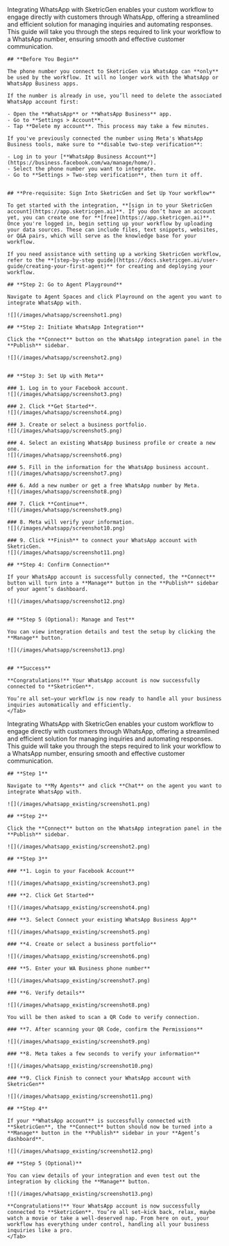 <Tabs>
  <Tab title="Add New Number">
    Integrating WhatsApp with SketricGen enables your custom workflow to engage directly with customers through WhatsApp, offering a streamlined and efficient solution for managing inquiries and automating responses. This guide will take you through the steps required to link your workflow to a WhatsApp number, ensuring smooth and effective customer communication.

    ## **Before You Begin**

    The phone number you connect to SketricGen via WhatsApp can **only** be used by the workflow. It will no longer work with the WhatsApp or WhatsApp Business apps.

    If the number is already in use, you’ll need to delete the associated WhatsApp account first:

    - Open the **WhatsApp** or **WhatsApp Business** app.
    - Go to **Settings > Account**.
    - Tap **Delete my account**. This process may take a few minutes.

    If you've previously connected the number using Meta's WhatsApp Business tools, make sure to **disable two-step verification**:

    - Log in to your [**WhatsApp Business Account**](https://business.facebook.com/wa/manage/home/).
    - Select the phone number you want to integrate.
    - Go to **Settings > Two-step verification**, then turn it off.


    ## **Pre-requisite: Sign Into SketricGen and Set Up Your workflow**

    To get started with the integration, **[sign in to your SketricGen account](https://app.sketricgen.ai)**. If you don’t have an account yet, you can create one for **[free](https://app.sketricgen.ai)**. Once you're logged in, begin setting up your workflow by uploading your data sources. These can include files, text snippets, websites, or Q&A pairs, which will serve as the knowledge base for your workflow.

    If you need assistance with setting up a working SketricGen workflow, refer to the **[step-by-step guide](https://docs.sketricgen.ai/user-guide/creating-your-first-agent)** for creating and deploying your workflow.

    ## **Step 2: Go to Agent Playground**

    Navigate to Agent Spaces and click Playround on the agent you want to integrate WhatsApp with. 
    
    ![](/images/whatsapp/screenshot1.png)

    ## **Step 2: Initiate WhatsApp Integration**

    Click the **Connect** button on the WhatsApp integration panel in the **Publish** sidebar.

    ![](/images/whatsapp/screenshot2.png)


    ## **Step 3: Set Up with Meta**

    ### 1. Log in to your Facebook account.  
    ![](/images/whatsapp/screenshot3.png)

    ### 2. Click **Get Started**.  
    ![](/images/whatsapp/screenshot4.png)

    ### 3. Create or select a business portfolio.  
    ![](/images/whatsapp/screenshot5.png)

    ### 4. Select an existing WhatsApp business profile or create a new one.  
    ![](/images/whatsapp/screenshot6.png)

    ### 5. Fill in the information for the WhatsApp business account.  
    ![](/images/whatsapp/screenshot7.png)

    ### 6. Add a new number or get a free WhatsApp number by Meta.  
    ![](/images/whatsapp/screenshot8.png)

    ### 7. Click **Continue**.  
    ![](/images/whatsapp/screenshot9.png)

    ### 8. Meta will verify your information.  
    ![](/images/whatsapp/screenshot10.png)

    ### 9. Click **Finish** to connect your WhatsApp account with SketricGen.  
    ![](/images/whatsapp/screenshot11.png)

    ## **Step 4: Confirm Connection**

    If your WhatsApp account is successfully connected, the **Connect** button will turn into a **Manage** button in the **Publish** sidebar of your agent’s dashboard.

    ![](/images/whatsapp/screenshot12.png)


    ## **Step 5 (Optional): Manage and Test**

    You can view integration details and test the setup by clicking the **Manage** button.

    ![](/images/whatsapp/screenshot13.png)


    ## **Success**

    **Congratulations!** Your WhatsApp account is now successfully connected to **SketricGen**.

    You’re all set—your workflow is now ready to handle all your business inquiries automatically and efficiently.
    </Tab>

  <Tab title="WhatsApp Existing Business App User">
    Integrating WhatsApp with SketricGen enables your custom workflow to engage directly with customers through WhatsApp, offering a streamlined and efficient solution for managing inquiries and automating responses. This guide will take you through the steps required to link your workflow to a WhatsApp number, ensuring smooth and effective customer communication.

    ## **Step 1**

    Navigate to **My Agents** and click **Chat** on the agent you want to integrate WhatsApp with.

    ![](/images/whatsapp_existing/screenshot1.png)

    ## **Step 2**

    Click the **Connect** button on the WhatsApp integration panel in the **Publish** sidebar.

    ![](/images/whatsapp_existing/screenshot2.png)

    ## **Step 3**

    ### **1. Login to your Facebook Account**

    ![](/images/whatsapp_existing/screenshot3.png)

    ### **2. Click Get Started**

    ![](/images/whatsapp_existing/screenshot4.png)

    ### **3. Select Connect your existing WhatsApp Business App**

    ![](/images/whatsapp_existing/screenshot5.png)

    ### **4. Create or select a business portfolio**

    ![](/images/whatsapp_existing/screenshot6.png)

    ### **5. Enter your WA Business phone number**

    ![](/images/whatsapp_existing/screenshot7.png)

    ### **6. Verify details**

    ![](/images/whatsapp_existing/screenshot8.png)

    You will be then asked to scan a QR Code to verify connection.

    ### **7. After scanning your QR Code, confirm the Permissions**

    ![](/images/whatsapp_existing/screenshot9.png)

    ### **8. Meta takes a few seconds to verify your information**

    ![](/images/whatsapp_existing/screenshot10.png)

    ### **9. Click Finish to connect your WhatsApp account with SketricGen**

    ![](/images/whatsapp_existing/screenshot11.png)

    ## **Step 4**

    If your **WhatsApp account** is successfully connected with **SketricGen**, the **Connect** button should now be turned into a **Manage** button in the **Publish** sidebar in your **Agent’s dashboard**.

    ![](/images/whatsapp_existing/screenshot12.png)

    ## **Step 5 (Optional)**

    You can view details of your integration and even test out the integration by clicking the **Manage** button.

    ![](/images/whatsapp_existing/screenshot13.png)

    **Congratulations!** Your WhatsApp account is now successfully connected to **SketricGen**. You’re all set—kick back, relax, maybe watch a movie or take a well-deserved nap. From here on out, your workflow has everything under control, handling all your business inquiries like a pro.
    </Tab>
</Tabs>
